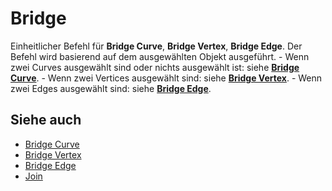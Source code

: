 
# Bridge

<Reference shortcut="" command="Bridge" button="" />

Einheitlicher Befehl für **Bridge Curve**, **Bridge Vertex**, **Bridge Edge**. Der Befehl wird basierend auf dem ausgewählten Objekt ausgeführt.
     - Wenn zwei Curves ausgewählt sind oder nichts ausgewählt ist: siehe [**Bridge Curve**](./bridge-curve).
     - Wenn zwei Vertices ausgewählt sind: siehe [**Bridge Vertex**](./bridge-vertex).
     - Wenn zwei Edges ausgewählt sind: siehe [**Bridge Edge**](./bridge-edge).

## Siehe auch
- [Bridge Curve](./bridge-curve)
- [Bridge Vertex](./bridge-vertex)
- [Bridge Edge](./bridge-edge)
- [Join](./join)
